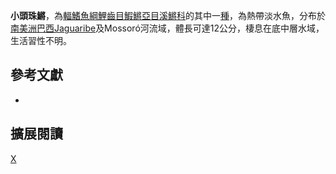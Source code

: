 {{Speciesbox 
| taxon = Cynolebias microphthalmus
| status = NE
| status_system = IUCN3.1
| authority = [[Costa|Costa]] & [[Brasil|Brasil]], 1995
| synonyms = * ''Cynolebias regani, Myers, 1952 ''
}}
'''小頭珠鱂'''，為[[輻鰭魚綱|輻鰭魚綱]][[鯉齒目|鯉齒目]][[鰕鱂亞目|鰕鱂亞目]][[溪鱂科|溪鱂科]]的其中一[[種|種]]，為熱帶淡水魚，分布於[[南美洲|南美洲]][[巴西|巴西]]Jaguaribe及Mossoró河流域，體長可達12公分，棲息在底中層水域，生活習性不明。

== 參考文獻 ==
*{{FishBase_species|genus=Cynolebias|species=microphthalmus|year=2014|month=8}}

== 擴展閱讀 ==
{{refbegin}}
{{wikispecies-inline|Cynolebias microphthalmus|小頭珠鱂}}
{{refend}}
{{Taxonbar|from=Q6423535}}

[[Category:珠鱂屬|X]]


{{魚類小作品}}